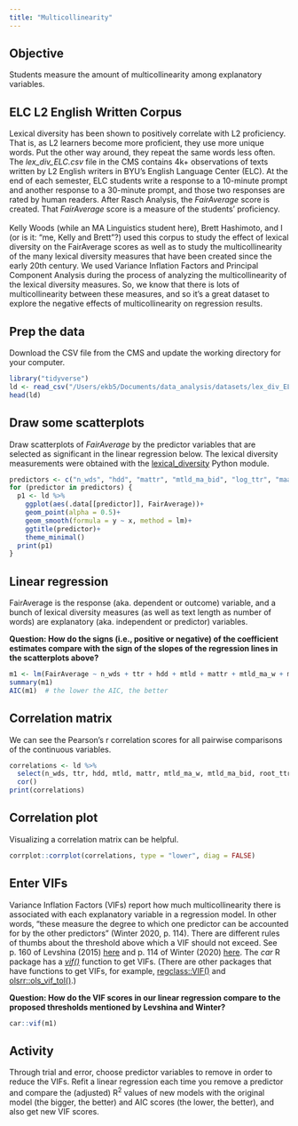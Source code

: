 ```yaml
---
title: "Multicollinearity"
---
```


## Objective

Students measure the amount of multicollinearity among explanatory variables.

## ELC L2 English Written Corpus

Lexical diversity has been shown to positively correlate with L2 proficiency. That is, as L2 learners become more proficient, they use more unique words. Put the other way around, they repeat the same words less often. The *lex_div_ELC.csv* file in the CMS contains 4k+ observations of texts written by L2 English writers in BYU's English Language Center (ELC). At the end of each semester, ELC students write a response to a 10-minute prompt and another response to a 30-minute prompt, and those two responses are rated by human readers. After Rasch Analysis, the *FairAverage* score is created. That *FairAverage* score is a measure of the students' proficiency.<br><br> Kelly Woods (while an MA Linguistics student here), Brett Hashimoto, and I (or is it: "me, Kelly and Brett"?) used this corpus to study the effect of lexical diversity on the FairAverage scores as well as to study the multicollinearity of the many lexical diversity measures that have been created since the early 20th century. We used Variance Inflation Factors and Principal Component Analysis during the process of analyzing the multicollinearity of the lexical diversity measures. So, we know that there is lots of multicollinearity between these measures, and so it's a great dataset to explore the negative effects of multicollinearity on regression results.

## Prep the data

Download the CSV file from the CMS and update the working directory for your computer.

```r
library("tidyverse")
ld <- read_csv("/Users/ekb5/Documents/data_analysis/datasets/lex_div_ELC.csv")
head(ld)
```

## Draw some scatterplots

Draw scatterplots of *FairAverage* by the predictor variables that are selected as significant in the linear regression below. The lexical diversity measurements were obtained with the [lexical_diversity](https://pypi.org/project/lexical-diversity/) Python module.

```r
predictors <- c("n_wds", "hdd", "mattr", "mtld_ma_bid", "log_ttr", "maas_ttr", "msttr")
for (predictor in predictors) {
  p1 <- ld %>% 
    ggplot(aes(.data[[predictor]], FairAverage))+
    geom_point(alpha = 0.5)+
    geom_smooth(formula = y ~ x, method = lm)+
    ggtitle(predictor)+
    theme_minimal()
  print(p1)
}
```

## Linear regression

FairAverage is the response (aka. dependent or outcome) variable, and a bunch of lexical diversity measures (as well as text length as number of words) are explanatory (aka. independent or predictor) variables.

**Question: How do the signs (i.e., positive or negative) of the coefficient estimates compare with the sign of the slopes of the regression lines in the scatterplots above?**

```r
m1 <- lm(FairAverage ~ n_wds + ttr + hdd + mtld + mattr + mtld_ma_w + mtld_ma_bid + root_ttr + log_ttr + maas_ttr + msttr, data = ld)
summary(m1)
AIC(m1)  # the lower the AIC, the better
```

## Correlation matrix

We can see the Pearson's r correlation scores for all pairwise comparisons of the continuous variables.

```r
correlations <- ld %>% 
  select(n_wds, ttr, hdd, mtld, mattr, mtld_ma_w, mtld_ma_bid, root_ttr, log_ttr, maas_ttr, msttr) %>% 
  cor()
print(correlations)
```

## Correlation plot

Visualizing a correlation matrix can be helpful.

```r
corrplot::corrplot(correlations, type = "lower", diag = FALSE)
```

## Enter VIFs

Variance Inflation Factors (VIFs) report how much multicollinearity there is associated with each explanatory variable in a regression model. In other words, "these measure the degree to which one predictor can be accounted for by the other predictors" (Winter 2020, p. 114). There are different rules of thumbs about the threshold above which a VIF should not exceed. See p. 160 of Levshina (2015) [here](https://lib.byu.edu/search/byu/record/cat.6905833.item.6905833-2001?holding=wiaijfm75jgyaw81) and p. 114 of Winter (2020) [here](https://lib.byu.edu/search/byu/record/cat.7111770.item.7111770-1001?holding=2q5ym7r6fjay3ym1). The *car* R package has a [*vif()*](https://www.rdocumentation.org/packages/car/versions/3.1-1/topics/vif) function to get VIFs. (There are other packages that have functions to get VIFs, for example, [regclass::VIF()](https://www.rdocumentation.org/packages/regclass/versions/1.6/topics/VIF) and [olsrr::ols_vif_tol()](https://olsrr.rsquaredacademy.com/reference/ols_coll_diag.html).)

**Question: How do the VIF scores in our linear regression compare to the proposed thresholds mentioned by Levshina and Winter?**

```r
car::vif(m1)
```

## Activity

Through trial and error, choose predictor variables to remove in order to reduce the VIFs. Refit a linear regression each time you remove a predictor and compare the (adjusted) R^2^ values of new models with the original model (the bigger, the better) and AIC scores (the lower, the better), and also get new VIF scores.
